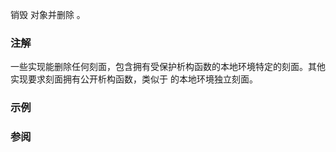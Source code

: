 {{cpp/locale/wbuffer_convert/title|~wbuffer_convert}}
{{cpp/locale/wbuffer_convert/navbar}}
{{ddcl|
~wbuffer_convert();
}}

销毁 {{tt|wbuffer_convert}} 对象并删除 {{rlpsi|/#cvtptr}}{{sep}}。

===注解===
一些实现能删除任何刻面，包含拥有受保护析构函数的本地环境特定的刻面。其他实现要求刻面拥有公开析构函数，类似于 {{header|codecvt}} 的本地环境独立刻面。

===示例===
{{example
|code=
#include &lt;codecvt&gt;
#include &lt;iostream&gt;
#include &lt;locale&gt;
#include &lt;utility&gt;

// 包装 wstring/wbuffer_convert 所用的绑定本地环境平面的工具
template&lt;class Facet&gt;
struct deletable_facet : Facet
{
    template&lt;class... Args&gt;
    deletable_facet(Args&amp;&amp;... args) : Facet(std::forward&lt;Args&gt;(args)...) {}
    ~deletable_facet() {}
};

int main()
{
// GB18030 / UCS4 转换，直接使用基于本地环境的刻面
//  typedef std::codecvt_byname&lt;char32_t, char, std::mbstate_t&gt; gbfacet_t;
// 编译错误："calling a protected destructor of codecvt_byname&lt;&gt; in ~wbuffer_convert"
//  std::wbuffer_convert&lt;gbfacet_t, char32_t&gt;
//      gbto32(std::cout.rdbuf(), new gbfacet_t("zh_CN.gb18030"));
    
// GB18030 / UCS4 转换刻面使用拥有公开析构函数的刻面
    typedef deletable_facet&lt;std::codecvt_byname&lt;char32_t, char, std::mbstate_t&gt;&gt; gbfacet_t;
    std::wbuffer_convert&lt;gbfacet_t, char32_t&gt;
        gbto32(std::cout.rdbuf(), new gbfacet_t("zh_CN.gb18030"));
} // 析构函数会在这里调用
|output=
}}

===参阅===
{{dsc begin}}
{{dsc inc|cpp/locale/wstring_convert/dsc ~wstring_convert}}
{{dsc end}}

{{langlinks|de|en|es|fr|it|ja|pt|ru}}